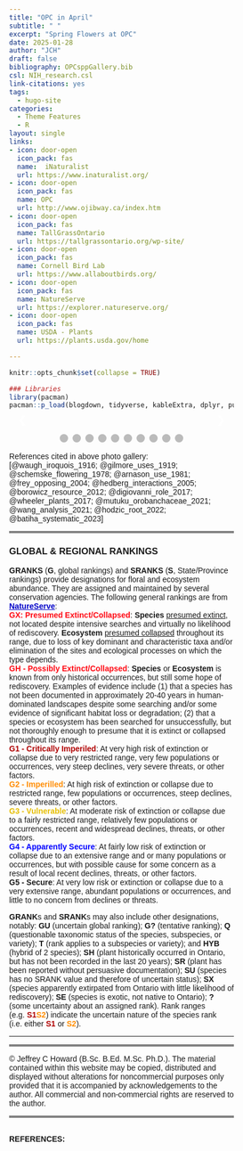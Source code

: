 ```yaml
---
title: "OPC in April"
subtitle: " "
excerpt: "Spring Flowers at OPC"
date: 2025-01-28
author: "JCH"
draft: false
bibliography: OPCsppGallery.bib
csl: NIH_research.csl
link-citations: yes
tags:
  - hugo-site
categories:
  - Theme Features
  - R
layout: single
links:
- icon: door-open
  icon_pack: fas
  name:  iNaturalist
  url: https://www.inaturalist.org/
- icon: door-open
  icon_pack: fas
  name: OPC
  url: http://www.ojibway.ca/index.htm
- icon: door-open
  icon_pack: fas
  name: TallGrassOntario
  url: https://tallgrassontario.org/wp-site/
- icon: door-open
  icon_pack: fas
  name: Cornell Bird Lab
  url: https://www.allaboutbirds.org/
- icon: door-open
  icon_pack: fas
  name: NatureServe
  url: https://explorer.natureserve.org/
- icon: door-open
  icon_pack: fas
  name: USDA - Plants
  url: https://plants.usda.gov/home

---
```


<style type="text/css">

* {box-sizing:border-box}
body {font-family: Verdana, sans-serif; margin:0}
.mySlides {display: none}
img {vertical-align: middle;}


/* ======================= */
/* SlideShow container CSS */
/* ======================= */

.slideshow-container {
  max-width: 600px;
  position: relative;
  margin: auto;
  }

/* ========================== */
/* Hide the images by default */
/* ========================== */

.mySlides {
  display: none;
  }

/* ======================== */
/*  Next & previous buttons */
/* ======================== */

.prev, .next {
  cursor: pointer;
  position: absolute;
  top: 50%;
  width: auto;
  margin-top: -22px;
  padding: 16px;
  color: white;
  font-weight: bold;
  font-size: 18px;
  transition: 0.6s ease;
  border-radius: 0 3px 3px 0;
  user-select: none;
  }

/* ================================ */
/* Position: "next button" to right */
/* ================================ */

.next {
  right: 0;
  border-radius: 3px 0 0 3px;
  }

/* ====================================================== */
/* On hover: black bkgd color with little bit see-through */
/* ====================================================== */

.prev:hover, .next:hover {
  background-color: rgba(0,0,0,0.8);
  }


/* ====================== */
/* Caption Container text */
/* ====================== */

.caption-container {
  font-size: 14px;
  text-align: left;
  background-color: rgb(240,240,240);
  padding: 5px 5px;
  color: white;
}


/* ===================== */
/* Number text (1/10 etc) */
/* ===================== */

.numbertext {
  color: #f2f2f2;
  font-size: 12px;
  padding: 8px 12px;
  position: absolute;
  top: 0;
  }

/* =========================== */
/*   Dots/bullets/indicators   */
/* =========================== */

.dot {
  cursor: pointer;
  height: 15px;
  width: 15px;
  margin: 0 2px;
  background-color: #bbb;
  border-radius: 50%;
  display: inline-block;
  transition: background-color 0.6s ease;
  }

.active, .dot:hover {
  background-color: #717171;
  }


/* ==================== */
/*   Fading animation   */
/* ==================== */

.fade {
  animation-name: fade;
  animation-duration: 1.5s;
  }

@keyframes fade {
  from {opacity: .4}
  to {opacity: 1}
  }


/* =============================== */
/*          CSS for Links          */
/* =============================== */

a.one:link {color: rgb(0, 0, 200);}
a.one:visited {color: rgb(192, 20, 172);}
a.one:hover {color: rgb(255, 20, 100);}


/* ============================== */
/*     CSS for stylizing text     */
/* ============================== */

#Blk { font-weight: bold; color: rgb(0, 0, 0); }
#blk { color: rgb(0, 0, 0); }
#Red { font-weight: bold; color: rgb(255, 10, 20); }
#Dred { font-weight: bold; color: rgb(175, 0, 0); }
#Or { font-weight: bold; color: rgb(255, 140, 0); }
#Gold { font-weight: bold; color: rgb(230, 190, 0); }
#Gr2 { font-weight: bold; color: rgb(25, 150, 25); }
#Teal { font-weight: bold; color: rgb(60, 180, 180); }
#Blue { font-weight: bold; color: blue; }
#Glacialb { font-weight: bold; color: rgb(54, 139, 193); }
#Violet { font-weight: bold; color: rgb(180, 73, 255); }
#Purple { font-weight: bold; color: rgb(150, 0, 255); }
#Magenta { font-weight: bold; color: rgb(255, 0, 255); }
#Salmon { font-weight: bold; color: rgb(255, 140, 160); }
#Silver { font-weight: bold; color: rgb(192, 192, 192); }
#Gray { font-weight: bold; color: rgb(155, 155, 155); }
#Rust { font-weight: bold; color: rgb(183, 65, 14); }
#Dbr { font-weight: bold; color: rgb(100, 20, 20); }

</style>


```r
knitr::opts_chunk$set(collapse = TRUE)

### Libraries
library(pacman)
pacman::p_load(blogdown, tidyverse, kableExtra, dplyr, purrr, bibtex, citr, htmlwidgets, htmltools)

```


<body>
<!-- Slideshow container -->
<div class="slideshow-container">

<!-- Full-width images with number and caption text -->
<div class="mySlides fade">
<div class="numbertext">1 / 10</div>
<img src="images/April2010_HPuccoon.jpg" alt="" width="100%"/>
<div class="text"></div>
<div class="caption-container"><p id="caption"><span id="blk"><i>Lithospermum canescens</i> (<span id="Gold">S3</span>, <span id="Blk">G5</span>), commonly known as <b><a class="one" href="https://www.inaturalist.org/taxa/48595-Lithospermum-canescens" target="_blank" title="Go to iNaturalist">Hoary Puccoon</a></b>, is a provincially rare perennial forb and member of the family <i>Boraginaceae</i>. The leaves of the plant are oblong in shape, petiole-less and alternately arranged. The grey-greenish leaves and stems are noticeably hairy (i.e. <b>pubescent</b>) due to the presence of multiple silky <b>trichomes</b>. These tiny epidermal appendages help protect the plant from various <b>biotic</b> and <b>abiotic</b> stresses (<b>Wang</b> 2021). The distinctive orange-yellow, short-stalked tubular flowers form clusters at the end of stems (i.e. terminal <b>racemes</b>). The word "puccoon" is a Native American word meaning "<i>a plant that yields a pigment</i>". <b>Gilmore</b> (1919) noted that First Nations children "...<i>used the root of this plant in sport to chew with their gum to make it of a red color. The flowers of this plant were likewise used to colour gum yellow</i>" (Note: gum was made of resin from the Compass Plant).</span></p></div>
</div>


<div class="mySlides fade">
<div class="numbertext">2 / 10</div>
<img src="images/April2010_WBetony1.jpg" alt="" width="100%"/>
<div class="caption-container"><p id="caption"><span id="blk"><i>Pedicularis canadensis</i> (<span id="Blk">S5</span>, <span id="Blk">G5</span>), commonly known as <b><a class="one" href="https://www.inaturalist.org/taxa/51227-Pedicularis-canadensis" target="_blank" title="Go to iNaturalist">Wood Betony</a></b> or <b>Canadian lousewort</b>, is a native forb and member of the broomrapes family <i>Orobanchaceae</i>. Like most members of this family they are root hemi-parasites (<b>Mutuku</b> 2021). The distinctive flowers are usually yellow (next pic), but they can also be reddish-purple or bi-coloured (yellow and purple). According to <b>Waugh</b> (1916) the young tender leaves of this plant were often harvested by Iroquois and "<i>...cooked like spinach</i>".</span></p></div>
</div>


<div class="mySlides fade">
<div class="numbertext">3 / 10</div>
<img src="images/April2010_WBetonyY2.jpg" alt="" width="100%"/>
<div class="caption-container"><p id="caption"><span id="blk">This is the more common yellow variant of <b><a class="one" href="https://www.inaturalist.org/taxa/51227-Pedicularis-canadensis" target="_blank" title="Go to iNaturalist">Wood Betony</a></b>. As mentioned in the previous slide this species is a root hemi-parasite that preys on oaks and prairie grasses. Studies suggest that <i>P. canadensis</i> can suppress the growth of dominant grass species and thus positively influence (i.e. increased plant species evenness and richness) the composition of prairie communities (<b>Hedberg</b> 2005, <b>Borowicz and Armstrong</b> 2012, <b>DiGiovanni</b> et. al. 2016, <b>Hodzic</b> et. al. 2022).</span></p></div>
</div>


<div class="mySlides fade">
<div class="numbertext">4 / 10</div>
<img src="images/April2010_SprBeauty.jpg" alt="" width="100%"/>
<div class="caption-container"><p id="caption"><span id="blk"><i>Claytonia virginica</i> (<span id="Blk">S5</span>, <span id="Blk">G5</span>), commonly known as <b><a class="one" href="https://www.inaturalist.org/taxa/240057-Claytonia-virginica-virginica" target="_blank" title="Go to iNaturalist">Narrowleaf Springbeauty</a></b> or <b>Virginia Springbeauty</b>, is a native perennial forb and member of the family <i>Montiaceae</i>. The small white and pink flowers last for just a few days and are <b>staminate</b> for only a single day (<b>Schemske</b> et. al. 1978, <b>Frey</b> 2004). <b>Waugh</b> (1916) and <b>Arnason</b> et. al. (1981) mention that First Nations People harvested the underground tubers (i.e. <b>corms</b>) for food, which can be eaten raw or cooked (i.e. often termed &ldquo;<i>fairy spuds</i>&rdquo;).</span></p></div>
</div>


<div class="mySlides fade">
<div class="numbertext">5 / 10</div>
<img src="images/April2010_WBellwort.jpg" alt="" width="100%"/>
<div class="caption-container"><p id="caption"><span id="blk"><i>Uvularia sessilifolia</i> (<span id="Blue">S4</span>, <span id="Blk">G5</span>), commonly known as <b><a class="one" href="https://www.inaturalist.org/taxa/67772-Uvularia-sessilifolia" target="_blank" title="Go to iNaturalist">Sessile Bellwort</a></b> or <b>Wild Oats</b>, is a native perennial forb and member of the family <i>Colchicaceae</i>. The inflorescence has only one creamy yellow flower, which is narrow, bell shaped and droops downward.</span></p></div>
</div>


<div class="mySlides fade">
<div class="numbertext">6 / 10</div>
<img src="images/April2010_ArrLViolet.jpg" alt="" width="100%"/>
<div class="caption-container"><p id="caption"><span id="blk"><i>Viola sagittata</i> (<span id="Blue">S4</span>, <span id="Blk">G5</span>), commonly known as <b><a class="one" href="https://www.inaturalist.org/taxa/170259-Viola-sagittata" target="_blank" title="Go to iNaturalist">Arrowleaf Violet</a></b>, is a native perennial forb and member of the family <i>Violaceae</i>. It can be found in meadows, wetland margins and open woodland habitats in eastern North America. This species of violet is relatively easy to identify because of the arrow-like shape of the leaves (Note background).</span></p></div>
</div>


<div class="mySlides fade">
<div class="numbertext">7 / 10</div>
<img src="images/April2010_DYViolet.jpg" alt="" width="100%"/>
<div class="caption-container"><p id="caption"><span id="blk"><i>Viola pubescens</i> (<span id="Blk">S5</span>, <span id="Blk">G5</span>), commonly known as <b><a class="one" href="https://www.inaturalist.org/taxa/1467430-Viola-pubescens" target="_blank" title="Go to iNaturalist">Downy Yellow Violet</a></b>, is a native perennial forb and member of the family <i>Violaceae</i>. It is commonly found in rich woodlands and occasionally meadows. According to <b>Arnason</b> et. al. (1981) Ojibwa people used the root to make a tea to treat sore throats.</span></p></div>
</div>


<div class="mySlides fade">
<div class="numbertext">8 / 10</div>
<img src="images/April2010_WAnenome.jpg" alt="" width="100%"/>
<div class="caption-container"><p id="caption"><span id="blk"><i>Anemonoides quinquefolia</i> (<span id="Blk">S5</span>, <span id="Blk">G5</span>), commonly known as <b><a class="one" href="https://www.inaturalist.org/taxa/950598-Anemonoides-quinquefolia" target="_blank" title="Go to iNaturalist">Wood Anemone</a></b> or <b>windflower</b>, is a native perennial forb and member of the buttercup family <i>Ranunculaceae</i>. The specific epithet <i>quinquefolia</i> ("five-leaved") is a misnomer since the upper lateral leaflets are lobed (see picture) giving the appearance of five leaflets (Note: emerging leaves are initially burgundy colour before turning green). Like <i>C. virginica</i> this flower is a "<i>true</i>" spring ephemeral since it completes its entire life cycle within a few weeks in early spring.</span></p></div>
</div>

<div class="mySlides fade">
<div class="numbertext">9 / 10</div>
<img src="images/April2010_CBlueViolet.jpg" alt="" width="100%"/>
<div class="caption-container"><p id="caption"><span id="blk"><i>Viola sororia</i> (<span id="Blk">S5</span>, <span id="Blk">G5</span>), commonly known as <b><a class="one" href="https://www.inaturalist.org/taxa/82816-Viola-sororia" target="_blank" title="Go to iNaturalist">Common Blue Violet</a></b>, is native perennial forb and member of the family <i>Violaceae</i>. The plant is typically found in moist wooded areas throughout eastern North America. It's an important food resource for pollinating insects and a host plant to the larvae of several <b>Fritillary butterfly</b> species (<b>Wheeler</b> 2017). The young leaves of this plant are often praised for their high nutrient value (e.g. <b>vitamin C</b>), but available published evidence in supportive of this is scant or none existent (<b>Batiha</b> 2023).</span></p></div>
</div>


<div class="mySlides fade">
<div class="numbertext">10 / 10</div>
<img src="images/April2010_JITPulpit.jpg" alt="" width="100%"/>
<div class="caption-container"><p id="caption"><span id="blk"><i>Arisaema triphyllum</i> s. s. (<span id="Blk">S5</span>, <span id="Blk">G5</span>), commonly known as <b><a class="one" href="https://www.inaturalist.org/taxa/50310-Arisaema-triphyllum" target="_blank" title="Go to iNaturalist">Jack-in-the-Pulpit</a></b> or <b>Indian turnip</b>, is a long lived native perennial and member of the <b>Arum</b> family <i>Araceae</i>. It has a distinctive flower structure that includes three basal leaflets, and a colourful <b>spathe</b> ("<i>Pulpit</i>") that encases a club-like <b>spadix</b> ("<i>Jack</i>"). All parts of the plant are toxic, but <b>Waugh</b> (1916) mentions that First Nations People use to harvest the underground <b>corms</b> for food.</span></p></div>
</div>

<!-- Next and previous buttons -->
<a class="prev" onclick="plusSlides(-1)">&#10094;</a>
<a class="next" onclick="plusSlides(1)">&#10095;</a>

</div>

<br>

<!-- The dots/circles -->
<div style="text-align:center">
  <span class="dot" onclick="currentSlide(1)"></span>
  <span class="dot" onclick="currentSlide(2)"></span>
  <span class="dot" onclick="currentSlide(3)"></span>
  <span class="dot" onclick="currentSlide(4)"></span>
  <span class="dot" onclick="currentSlide(5)"></span>
  <span class="dot" onclick="currentSlide(6)"></span>
  <span class="dot" onclick="currentSlide(7)"></span>
  <span class="dot" onclick="currentSlide(8)"></span>
  <span class="dot" onclick="currentSlide(9)"></span>
  <span class="dot" onclick="currentSlide(10)"></span>
</div>


<!-- Java Script -->
<script>

<!-- Show first slide -->
let slideIndex = 1;
showSlides(slideIndex);

<!-- calling function to move to nth slide and show that slide. -->
function plusSlides(n) {
  showSlides(slideIndex += n);
  }

<!-- Sets slideIndex to n and then shows the nth slide. -->
function currentSlide(n) {
  showSlides(slideIndex = n);
  }

<!-- Inside showSlides function declare an empty variable i -->
<!-- Look in HTML for elements with class designations mySlides and dot -->
<!-- If end of list is reached set slideIndex back to 1. -->
<!-- If go backwards past first slide go to end slide (slides.length) -->
<!-- then set the display style of all slides to none (n = 0) -->
<!-- to remove all slides from the DOM (hides them) -->
function showSlides(n) {
  let i;
  let slides = document.getElementsByClassName("mySlides");
  let dots = document.getElementsByClassName("dot");
  if (n > slides.length) {slideIndex = 1}    
  if (n < 1) {slideIndex = slides.length}
  for (i = 0; i < slides.length; i++) {
    slides[i].style.display = "none";  
  }
<!-- Remove "active" class from all elements with "dot" as their class -->
  for (i = 0; i < dots.length; i++) {
    dots[i].className = dots[i].className.replace(" active", "");
  }
<!-- Set display style of slideIndex - 1 to block, -->
<!-- making it effectively visible (previously set to 'none') -->
<!-- and add active class to the dot of index slideIndex-1. -->
  slides[slideIndex-1].style.display = "block";  
  dots[slideIndex-1].className += " active";
  }

</script>

</body>

References cited in above photo gallery: [@waugh_iroquois_1916; @gilmore_uses_1919; @schemske_flowering_1978; @arnason_use_1981; @frey_opposing_2004; @hedberg_interactions_2005; @borowicz_resource_2012; @digiovanni_role_2017; @wheeler_plants_2017; @mutuku_orobanchaceae_2021; @wang_analysis_2021; @hodzic_root_2022; @batiha_systematic_2023]


<hr style="border:2px solid gray">

<div align=center><h3>GLOBAL & REGIONAL RANKINGS</h3></div>

**GRANKS** (**G**, global rankings) and **SRANKS** (**S**, State/Province rankings) provide designations for floral and ecosystem abundance. They are assigned and maintained by several conservation agencies. The following general rankings are from **<a class="one" href="https://explorer.natureserve.org/AboutTheData/DataTypes/ConservationStatusCategories" target="_blank" title="Go to NatureServe">NatureServe</a>**:  
<span id="Red">GX: Presumed Extinct/Collapsed</span>: **Species** <u>presumed extinct</u>, not located despite intensive searches and virtually no likelihood of rediscovery. **Ecosystem** <u>presumed collapsed</u> throughout its range, due to loss of key dominant and characteristic taxa and/or elimination of the sites and ecological processes on which the type depends.  
<span id="Red">GH - Possibly Extinct/Collapsed</span>: **Species** or **Ecosystem** is known from only historical occurrences, but still some hope of rediscovery. Examples of evidence include (1) that a species has not been documented in approximately 20-40 years in human-dominated landscapes despite some searching and/or some evidence of significant habitat loss or degradation; (2) that a species or ecosystem has been searched for unsuccessfully, but not thoroughly enough to presume that it is extinct or collapsed throughout its range.  
<span id="Dred">G1 - Critically Imperiled</span>: At very high risk of extinction or collapse due to very restricted range, very few populations or occurrences, very steep declines, very severe threats, or other factors.  
<span id="Or">G2 - Imperilled</span>: At high risk of extinction or collapse due to restricted range, few populations or occurrences, steep declines, severe threats, or other factors.  
<span id="Gold">G3 - Vulnerable</span>: At moderate risk of extinction or collapse due to a fairly restricted range, relatively few populations or occurrences, recent and widespread declines, threats, or other factors.  
<span id="Blue">G4 - Apparently Secure</span>: At fairly low risk of extinction or collapse due to an extensive range and or many populations or occurrences, but with possible cause for some concern as a result of local recent declines, threats, or other factors.  
<b>G5 - Secure</b>: At very low risk or extinction or collapse due to a very extensive range, abundant populations or occurrences, and little to no concern from declines or threats.  

**GRANK**s and **SRANK**s may also include other designations, notably: **GU** (uncertain global ranking); **G?** (tentative ranking); **Q** (questionable taxonomic status of the species, subspecies, or variety); **T** (rank applies to a subspecies or variety); and **HYB** (hybrid of 2 species); **SH** (plant historically occurred in Ontario, but has not been recorded in the last 20 years); **SR** (plant has been reported without persuasive documentation); **SU** (species has no SRANK value and therefore of uncertain status); **SX** (species apparently extirpated from Ontario with little likelihood of rediscovery); **SE** (species is exotic, not native to Ontario); **?** (some uncertainty about an assigned rank). Rank ranges (e.g. <span id="Dred">S1</span><span id="Or">S2</span>) indicate the uncertain nature of the species rank (i.e. either <span id="Dred">S1</span> or <span id="Or">S2</span>).  


---

<hr style="border:2px solid gray">

<!--------------------------------------------------------------------->
&copy; Jeffrey C Howard (B.Sc. B.Ed. M.Sc. Ph.D.). The material contained within this website may be copied, distributed and displayed without alterations for noncommercial purposes only provided that it is accompanied by acknowledgements to the author. All commercial and non-commercial rights are reserved to the author.  
<!--------------------------------------------------------------------->

<hr style="border:2px solid gray">


<a id="Refs"></a>  
**REFERENCES:**  

<script src='https://storage.ko-fi.com/cdn/scripts/overlay-widget.js'></script>
<script>
  kofiWidgetOverlay.draw('jch274202227', {
    'type': 'floating-chat',
    'floating-chat.donateButton.text': 'Help Support',
    'floating-chat.donateButton.background-color': '#00b9fe',
    'floating-chat.donateButton.text-color': '#fff'
  });
</script>

